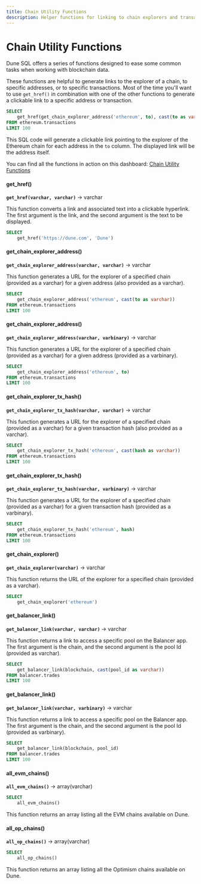 ```yaml
---
title: Chain Utility Functions
description: Helper functions for linking to chain explorers and transactions.
---
```


# Chain Utility Functions

Dune SQL offers a series of functions designed to ease some common tasks when working with blockchain data.

These functions are helpful to generate links to the explorer of a chain, to specific addresses, or to specific transactions.
Most of the time you'll want to use ``get_href()`` in combination with one of the other functions to generate a clickable link to a specific address or transaction.
 
```sql
SELECT
    get_href(get_chain_explorer_address('ethereum', to), cast(to as varchar))
FROM ethereum.transactions
LIMIT 100
```

This SQL code will generate a clickable link pointing to the explorer of the Ethereum chain for each address in the ``to`` column. The displayed link will be the address itself.

You can find all the functions in action on this dashboard: [Chain Utility Functions](https://dune.com/dune/chain-utility-functions)

#### get_href()
**``get_href(varchar, varchar)``** → varchar

This function converts a link and associated text into a clickable hyperlink. The first argument is the link, and the second argument is the text to be displayed.

```sql
SELECT 
    get_href('https://dune.com', 'Dune')
```

#### get_chain_explorer_address()
**``get_chain_explorer_address(varchar, varchar)``** → varchar

This function generates a URL for the explorer of a specified chain (provided as a varchar) for a given address (also provided as a varchar).

```sql
SELECT 
    get_chain_explorer_address('ethereum', cast(to as varchar)) 
FROM ethereum.transactions 
LIMIT 100
```

#### get_chain_explorer_address()
**``get_chain_explorer_address(varchar, varbinary)``** → varchar

This function generates a URL for the explorer of a specified chain (provided as a varchar) for a given address (provided as a varbinary).

```sql
SELECT 
    get_chain_explorer_address('ethereum', to) 
FROM ethereum.transactions 
LIMIT 100
```

#### get_chain_explorer_tx_hash()
**``get_chain_explorer_tx_hash(varchar, varchar)``** → varchar

This function generates a URL for the explorer of a specified chain (provided as a varchar) for a given transaction hash (also provided as a varchar).

```sql
SELECT 
    get_chain_explorer_tx_hash('ethereum', cast(hash as varchar)) 
FROM ethereum.transactions 
LIMIT 100
```

#### get_chain_explorer_tx_hash()
**``get_chain_explorer_tx_hash(varchar, varbinary)``** → varchar

This function generates a URL for the explorer of a specified chain (provided as a varchar) for a given transaction hash (provided as a varbinary).

```sql
SELECT 
    get_chain_explorer_tx_hash('ethereum', hash) 
FROM ethereum.transactions 
LIMIT 100
```

#### get_chain_explorer()
**``get_chain_explorer(varchar)``** → varchar

This function returns the URL of the explorer for a specified chain (provided as a varchar).

```sql
SELECT 
    get_chain_explorer('ethereum')
```

#### get_balancer_link()
**``get_balancer_link(varchar, varchar)``** → varchar

This function returns a link to access a specific pool on the Balancer app. The first argument is the chain, and the second argument is the pool Id (provided as varchar).

```sql
SELECT 
    get_balancer_link(blockchain, cast(pool_id as varchar))
FROM balancer.trades
LIMIT 100
```

#### get_balancer_link()
**``get_balancer_link(varchar, varbinary)``** → varchar

This function returns a link to access a specific pool on the Balancer app. The first argument is the chain, and the second argument is the pool Id (provided as varbinary).

```sql
SELECT 
    get_balancer_link(blockchain, pool_id)
FROM balancer.trades
LIMIT 100
```

#### all_evm_chains()
**``all_evm_chains()``** → array(varchar)

```sql
SELECT 
    all_evm_chains()
```

This function returns an array listing all the EVM chains available on Dune.

#### all_op_chains()
**``all_op_chains()``** → array(varchar)

```sql
SELECT 
    all_op_chains()
```

This function returns an array listing all the Optimism chains available on Dune.
